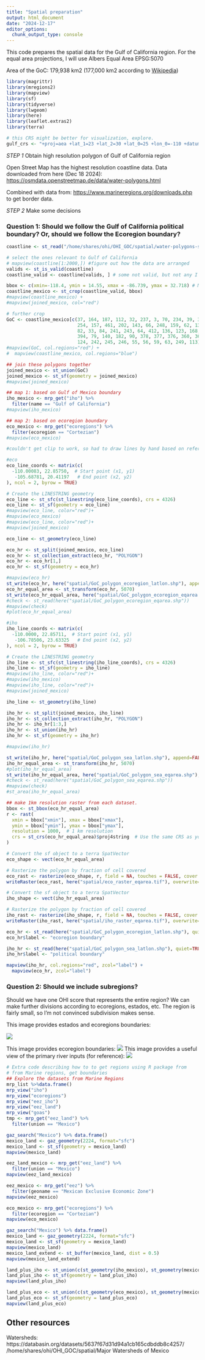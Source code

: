 ```yaml
---
title: "Spatial preparation"
output: html_document
date: "2024-12-17"
editor_options: 
  chunk_output_type: console
---
```


This code prepares the spatial data for the Gulf of California region. For the equal area projections, I will use Albers Equal Area EPSG:5070

Area of the GoC: 179,938 km2 (177,000 km2 according to [Wikipedia](https://en.wikipedia.org/wiki/Gulf_of_California))

```r
library(magrittr)
library(mregions2)
library(mapview)
library(sf)
library(tidyverse)
library(lwgeom)
library(here)
library(leaflet.extras2)
library(terra)

# this CRS might be better for visualization, explore.
gulf_crs <- "+proj=aea +lat_1=23 +lat_2=30 +lat_0=25 +lon_0=-110 +datum=WGS84 +units=m +no_defs"

```

*STEP 1* Obtain high resolution polygon of Gulf of California region

Open Street Map has the highest resolution coastline data. Data downloaded from here (Dec 18 2024): <https://osmdata.openstreetmap.de/data/water-polygons.html>

Combined with data from: <https://www.marineregions.org/downloads.php> to get border data.

*STEP 2* Make some decisions

### Question 1: Should we follow the Gulf of California political boundary? Or, should we follow the Ecoregion boundary?

```r

coastline <- st_read("/home/shares/ohi/OHI_GOC/spatial/water-polygons-split-4326/water_polygons.shp")

# select the ones relevant to Gulf of California
# mapview(coastline[1:2000,]) #figure out how the data are arranged
valids <- st_is_valid(coastline)
coastline_valid <- coastline[valids, ] # some not valid, but not any I care about.

bbox <- c(xmin=-118.4, ymin = 14.55, xmax = -86.739, ymax = 32.718) # Mexico boundaries
coastline_mexico <- st_crop(coastline_valid, bbox)
#mapview(coastline_mexico) +
#mapview(joined_mexico, col="red")

# further crop
GoC <- coastline_mexico[c(37, 164, 187, 112, 32, 237, 3, 70, 234, 39, 31, 65, 142,
                          254, 157, 461, 202, 143, 66, 248, 159, 62, 139,
                          82, 33, 84, 241, 243, 64, 412, 136, 123, 168, 393,
                          394, 79, 140, 182, 90, 378, 377, 376, 360, 361, 362, 363,  60, 169, 161, 137, 
                          124, 242, 245, 246, 55, 56, 59, 63, 249, 113),]
#mapview(GoC, col.regions="red") + 
#  mapview(coastline_mexico, col.regions="blue")

## join these polygons together
joined_mexico <- st_union(GoC)
joined_mexico <- st_sf(geometry = joined_mexico)
#mapview(joined_mexico)

## map 1: based on Gulf of Mexico boundary
iho_mexico <- mrp_get("iho") %>%
  filter(name == "Gulf of California")
#mapview(iho_mexico)

## map 2: based on ecoregion boundary
eco_mexico <- mrp_get("ecoregions") %>%
  filter(ecoregion == "Cortezian")
#mapview(eco_mexico)

#couldn't get clip to work, so had to draw lines by hand based on references

#eco
eco_line_coords <- matrix(c(
  -110.00083, 22.85750,  # Start point (x1, y1)
   -105.68781, 20.41197   # End point (x2, y2)
), ncol = 2, byrow = TRUE)

# Create the LINESTRING geometry
eco_line <- st_sfc(st_linestring(eco_line_coords), crs = 4326)
eco_line <- st_sf(geometry = eco_line)
#mapview(eco_line, color="red")+
#mapview(eco_mexico)
#mapview(eco_line, color="red")+
#mapview(joined_mexico)

eco_line <- st_geometry(eco_line)

eco_hr <- st_split(joined_mexico, eco_line)
eco_hr <- st_collection_extract(eco_hr, "POLYGON")
eco_hr <- eco_hr[1,]
eco_hr <- st_sf(geometry = eco_hr)

#mapview(eco_hr)
st_write(eco_hr, here("spatial/GoC_polygon_ecoregion_latlon.shp"), append=FALSE, quiet=TRUE)
eco_hr_equal_area <- st_transform(eco_hr, 5070)
st_write(eco_hr_equal_area, here("spatial/GoC_polygon_ecoregion_eqarea.shp"), append=FALSE, quiet=TRUE)
#check <- st_read(here("spatial/GoC_polygon_ecoregion_eqarea.shp"))
#mapview(check)
#plot(eco_hr_equal_area)
```


```r
#iho
iho_line_coords <- matrix(c(
  -110.0000, 22.85711,  # Start point (x1, y1)
   -106.78506, 23.63325   # End point (x2, y2)
), ncol = 2, byrow = TRUE)

# Create the LINESTRING geometry
iho_line <- st_sfc(st_linestring(iho_line_coords), crs = 4326)
iho_line <- st_sf(geometry = iho_line)
#mapview(iho_line, color="red")+
#mapview(iho_mexico)
#mapview(iho_line, color="red")+
#mapview(joined_mexico)

iho_line <- st_geometry(iho_line)

iho_hr <- st_split(joined_mexico, iho_line)
iho_hr <- st_collection_extract(iho_hr, "POLYGON")
iho_hr <- iho_hr[1:3,]
iho_hr <- st_union(iho_hr)
iho_hr <- st_sf(geometry = iho_hr)

#mapview(iho_hr)

st_write(iho_hr, here("spatial/GoC_polygon_sea_latlon.shp"), append=FALSE, quiet=TRUE)
iho_hr_equal_area <- st_transform(iho_hr, 5070)
#plot(iho_hr_equal_area)
st_write(iho_hr_equal_area, here("spatial/GoC_polygon_sea_eqarea.shp"), append=FALSE, quiet=TRUE)
#check <- st_read(here("spatial/GoC_polygon_sea_eqarea.shp"))
#mapview(check)
#st_area(iho_hr_equal_area)

```

```r
## make 1km resolution raster from each dataset.
bbox <- st_bbox(eco_hr_equal_area)
r <- rast(
  xmin = bbox["xmin"], xmax = bbox["xmax"],
  ymin = bbox["ymin"], ymax = bbox["ymax"],
  resolution = 1000,  # 1 km resolution
  crs = st_crs(eco_hr_equal_area)$proj4string  # Use the same CRS as your polygon
)

# Convert the sf object to a terra SpatVector
eco_shape <- vect(eco_hr_equal_area)

# Rasterize the polygon by fraction of cell covered
eco_rast <- rasterize(eco_shape, r, field = NA, touches = FALSE, cover = TRUE)
writeRaster(eco_rast, here("spatial/eco_raster_eqarea.tif"), overwrite=TRUE)

# Convert the sf object to a terra SpatVector
iho_shape <- vect(iho_hr_equal_area)

# Rasterize the polygon by fraction of cell covered
iho_rast <- rasterize(iho_shape, r, field = NA, touches = FALSE, cover = TRUE)
writeRaster(iho_rast, here("spatial/iho_raster_eqarea.tif"), overwrite=TRUE)
```

```r

eco_hr <- st_read(here("spatial/GoC_polygon_ecoregion_latlon.shp"), quiet=TRUE)
eco_hr$label <- "ecoregion boundary"

iho_hr <- st_read(here("spatial/GoC_polygon_sea_latlon.shp"), quiet=TRUE)
iho_hr$label <- "political boundary"

mapview(iho_hr, col.regions="red", zcol="label") +
  mapview(eco_hr, zcol="label")

```


### Question 2: Should we include subregions?

Should we have one OHI score that represents the entire region? We can make further divisions according to ecoregions, estados, etc. The region is fairly small, so I'm not convinced subdivision makes sense.

This image provides estados and ecoregions boundaries:

![](images/GoC_estados.jpeg)

This image provides ecoregion boundaries:
![](images/GoC_ecoregions.jpeg)
This image provides a useful view of the primary river inputs (for reference):
![](images/GoC_rivers.jpeg)


```r

# Extra code describing how to to get regions using R package from 
# from Marine regions, get boundaries
## Explore the datasets from Marine Regions
mrp_list %>%data.frame()
mrp_view("iho")
mrp_view("ecoregions")
mrp_view("eez_iho")
mrp_view("eez_land")
mrp_view("goas")
tmp <- mrp_get("eez_land") %>%
  filter(union == "Mexico")

gaz_search("Mexico") %>% data.frame()
mexico_land <- gaz_geometry(2224, format="sfc")
mexico_land <- st_sf(geometry = mexico_land)
mapview(mexico_land)

eez_land_mexico <- mrp_get("eez_land") %>%
  filter(union == "Mexico")
mapview(eez_land_mexico)

eez_mexico <- mrp_get("eez") %>%
  filter(geoname == "Mexican Exclusive Economic Zone")
mapview(eez_mexico)

eco_mexico <- mrp_get("ecoregions") %>%
  filter(ecoregion == "Cortezian")
mapview(eco_mexico)

gaz_search("Mexico") %>% data.frame()
mexico_land <- gaz_geometry(2224, format="sfc")
mexico_land <- st_sf(geometry = mexico_land)
mapview(mexico_land)
mexico_land_extend <- st_buffer(mexico_land, dist = 0.5)
mapview(mexico_land_extend)

land_plus_iho <- st_union(c(st_geometry(iho_mexico), st_geometry(mexico_land))) 
land_plus_iho <- st_sf(geometry = land_plus_iho)
mapview(land_plus_iho)

land_plus_eco <- st_union(c(st_geometry(eco_mexico), st_geometry(mexico_land_extend))) 
land_plus_eco <- st_sf(geometry = land_plus_eco)
mapview(land_plus_eco)

```

## Other resources
Watersheds: https://databasin.org/datasets/5637f67d31d94a1cb165cdbddb8c4257/
/home/shares/ohi/OHI_GOC/spatial/Major Watersheds of Mexico